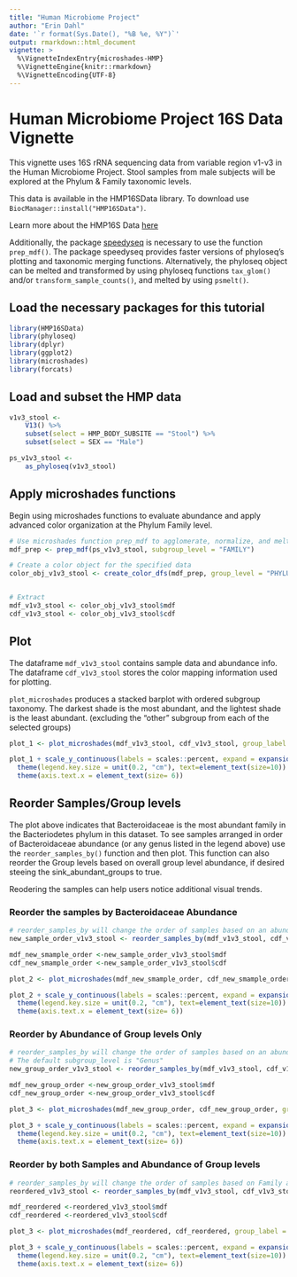 ```yaml
---
title: "Human Microbiome Project"
author: "Erin Dahl"
date: '`r format(Sys.Date(), "%B %e, %Y")`'
output: rmarkdown::html_document
vignette: >
  %\VignetteIndexEntry{microshades-HMP}
  %\VignetteEngine{knitr::rmarkdown}
  %\VignetteEncoding{UTF-8}
---
```


# Human Microbiome Project 16S Data Vignette

This vignette uses 16S rRNA sequencing data from variable region v1-v3 in the Human Microbiome Project.
Stool samples from male subjects will be explored at the Phylum & Family taxonomic levels.


This data is available in the HMP16SData library. To download use `BiocManager::install("HMP16SData")`.

Learn more about the HMP16S Data [here](https://bioconductor.org/packages/release/data/experiment/html/HMP16SData.html)


Additionally, the package [speedyseq](https://github.com/mikemc/speedyseq) is necessary to use the function `prep_mdf()`. The package speedyseq provides faster versions of phyloseq’s plotting and taxonomic merging functions. Alternatively, the phyloseq object can be melted and transformed by using phyloseq functions `tax_glom()` and/or `transform_sample_counts()`, and melted by using `psmelt()`.


## Load the necessary packages for this tutorial

```r
library(HMP16SData)
library(phyloseq)
library(dplyr)
library(ggplot2)
library(microshades)
library(forcats)
```

## Load and subset the HMP data
```r

v1v3_stool <-
    V13() %>%
    subset(select = HMP_BODY_SUBSITE == "Stool") %>%
    subset(select = SEX == "Male")

ps_v1v3_stool <-
    as_phyloseq(v1v3_stool)
```

## Apply microshades functions

Begin using microshades functions to evaluate abundance and apply advanced color organization at the Phylum Family level. 
```r
# Use microshades function prep_mdf to agglomerate, normalize, and melt the phyloseq object
mdf_prep <- prep_mdf(ps_v1v3_stool, subgroup_level = "FAMILY")

# Create a color object for the specified data
color_obj_v1v3_stool <- create_color_dfs(mdf_prep, group_level = "PHYLUM", subgroup_level = "FAMILY", cvd = TRUE)


# Extract
mdf_v1v3_stool <- color_obj_v1v3_stool$mdf
cdf_v1v3_stool <- color_obj_v1v3_stool$cdf
```

## Plot 

The dataframe `mdf_v1v3_stool` contains sample data and abundance info. The dataframe `cdf_v1v3_stool` stores the color mapping information used for plotting. 

`plot_microshades` produces a stacked barplot with ordered subgroup taxonomy. The darkest shade is the most abundant, and the lightest shade is the least abundant. (excluding the "other" subgroup from each of the selected groups)

```r
plot_1 <- plot_microshades(mdf_v1v3_stool, cdf_v1v3_stool, group_label = "Phylum Family")

plot_1 + scale_y_continuous(labels = scales::percent, expand = expansion(0)) +
  theme(legend.key.size = unit(0.2, "cm"), text=element_text(size=10)) +
  theme(axis.text.x = element_text(size= 6)) 

```

## Reorder Samples/Group levels

The plot above indicates that Bacteroidaceae is the most abundant family in the Bacteriodetes phylum in this dataset. To see samples arranged in order of Bacteroidaceae abundance (or any genus listed in the legend above)  use the `reorder_samples_by()` function and then plot. This function can also reorder the Group levels based on overall group level abundance, if desired steeing the sink_abundant_groups to true.

Reodering the samples can help users notice additional visual trends.

### Reorder the samples by Bacteroidaceae Abundance

```r
# reorder_samples_by will change the order of samples based on an abundance of a specified subgroup taxonomy
new_sample_order_v1v3_stool <- reorder_samples_by(mdf_v1v3_stool, cdf_v1v3_stool, order = "Bacteroidaceae", group_level = "PHYLUM", subgroup_level = "FAMILY", sink_abundant_groups = FALSE)

mdf_new_smample_order <-new_sample_order_v1v3_stool$mdf
cdf_new_smample_order <-new_sample_order_v1v3_stool$cdf

plot_2 <- plot_microshades(mdf_new_smample_order, cdf_new_smample_order, group_label = "Phylum Family")

plot_2 + scale_y_continuous(labels = scales::percent, expand = expansion(0)) +
  theme(legend.key.size = unit(0.2, "cm"), text=element_text(size=10)) +
  theme(axis.text.x = element_text(size= 6))

```


### Reorder by Abundance of Group levels Only


```r
# reorder_samples_by will change the order of samples based on an abundance of a specified subgroup taxonomy
# The default subgroup_level is "Genus" 
new_group_order_v1v3_stool <- reorder_samples_by(mdf_v1v3_stool, cdf_v1v3_stool, group_level = "PHYLUM", subgroup_level = "FAMILY", sink_abundant_groups = TRUE)

mdf_new_group_order <-new_group_order_v1v3_stool$mdf
cdf_new_group_order <-new_group_order_v1v3_stool$cdf

plot_3 <- plot_microshades(mdf_new_group_order, cdf_new_group_order, group_label = "Phylum Family")

plot_3 + scale_y_continuous(labels = scales::percent, expand = expansion(0)) +
  theme(legend.key.size = unit(0.2, "cm"), text=element_text(size=10)) +
  theme(axis.text.x = element_text(size= 6))

```

### Reorder by both Samples and Abundance of Group levels

```r
# reorder_samples_by will change the order of samples based on Family an abundance of "Bacteroidaceae" and reorder the Phylum to sink the most abundant groups
reordered_v1v3_stool <- reorder_samples_by(mdf_v1v3_stool, cdf_v1v3_stool, order = "Bacteroidaceae", group_level = "PHYLUM", subgroup_level = "FAMILY", sink_abundant_groups = TRUE)

mdf_reordered <-reordered_v1v3_stool$mdf
cdf_reordered <-reordered_v1v3_stool$cdf

plot_3 <- plot_microshades(mdf_reordered, cdf_reordered, group_label = "Phylum Family")

plot_3 + scale_y_continuous(labels = scales::percent, expand = expansion(0)) +
  theme(legend.key.size = unit(0.2, "cm"), text=element_text(size=10)) +
  theme(axis.text.x = element_text(size= 6))

```





